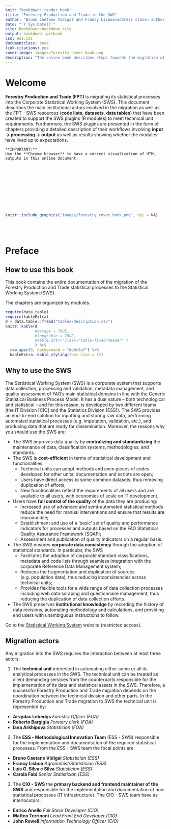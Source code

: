 ```yaml
--- 
knit: "bookdown::render_book"
title: "Forestry Production and Trade in the SWS"
author: "Bruno Caetano Vidigal and Francy Lisboa<address class='author_afil'>Statistician - ESS - Methodological Innovation Team</address>"
date: "`r Sys.Date()`"
site: bookdown::bookdown_site
output: bookdown::gitbook
css: ess.css
documentclass: book
link-citations: yes
cover-image: images/forestry_cover_book.png
description: "The online book describes steps towards the migration of the current FORESTRY PRODUCTION AND TRADE statistical processes into the Corporate Statistical Working System (SWS)"
---
```


# **Welcome** {-}


<!--The country-level **FORESTRY PRODUCTION AND TRADE STATISTICS (FPT)** are annually disseminated by FAO on [FAOSTAT] http://www.fao.org/faostat/en/#data/FO). The statistical value chain on this exercise involves a series of different actors through which the data is acquired, processed, validated, and disseminated for public usage. Even though the FPT chain has been working timely for years, there is a need to standardize the processes into the corporate Statistical Working System with the promise of better management of statistical objects involved by making them findable, accessible, and re-usable. -->

**Forestry Production and Trade (FPT)** is migrating its statistical processes into the Corporate Statistical Working System (SWS). This document describes the main institutional actors involved in the migration as well as the FPT - SWS resources (**code lists**, **datasets**, **data tables**) that have been created to support the SWS plugins (R modules) to meet technical unit requirements. Furthermore, the SWS plugins are presented in the form of chapters providing a detailed description of their workflows involving **input -> processing -> output** as well as results showing whether the modules have lived up to expectations.

```block
**IMPORTANT:**
Use the **Chrome browser** to have a correct vizualization of HTML outputs in this online document.

```

<br>
<br>
<br>
<br>
<br>
<br>
<br>
<br>

```r
knitr::include_graphics('images/forestry_cover_book.png', dpi = NA)
```

<br>
<br>

# **Preface** {-}

## **How to use this book** {-}

This book contains the entire documentation of the migration of the Forestry Production and Trade statistical processes to the Statistical Working System (SWS).

The chapters are organized by modules. 


```r
require(data.table)
require(kableExtra)
d = data.table::fread("tables/description.csv")
knitr::kable(d
             #escape = TRUE,
             #longtable = TRUE,
             #table.attr='class="table-fixed-header"')
             ) %>%
  row_spec(0, background = "#a9c9a7") %>% 
  kableExtra::kable_styling(font_size = 12)
```



## **Why to use the SWS** {-}

The Statistical Working System (SWS) is a corporate system that supports data collection, processing and validation, metadata management, and quality assessment of FAO's main statistical domains in line with the Generic Statistical Business Process Model. It has a dual nature – both technological and statistical – and for this reason, is developed by two different teams (the IT Division [CIO] and the Statistics Division [ESS]). The SWS provides an end-to-end solution for inputting and storing raw data, performing automated statistical processes (e.g. imputation, validation, etc.), and producing data that are ready for dissemination. Moreover, the reasons why you should use the SWS are:

- The SWS improves data quality by **centralizing and standardizing** the maintenance of data, classification systems, methodologies, and standards.
- The SWS is **cost-efficient** in terms of statistical development and functionalities:
  - Technical units can adopt methods and even pieces of codes developed for other units: documentation and scripts are open;
  - Users have direct access to some common datasets, thus removing duplication of efforts;
  - New functionalities reflect the requirements of all users and are available to all users, with economies of scale on IT development.

- Users have **full control of the quality** of the data they are producing:
  - Increased use of advanced and semi-automated statistical methods reduce the need for manual interventions and ensure that results are reproducible;
  - Establishment and use of a ‘basic’ set of quality and performance indicators for processes and outputs based on the FAO Statistical Quality Assurance Framework (SQAF);
  - Assessment and publication of quality indicators on a regular basis.

- The SWS ensures **corporate data consistency** through the adoption of statistical standards. In particular, the SWS
  - Facilitates the adoption of corporate standard classifications, metadata and code lists through seamless integration with the corporate Reference Data Management system;
  - Reduces the fragmentation and duplication of sources (e.g. population data), thus reducing inconsistencies across technical units;
  - Provides flexible tools for a wide range of data collection processes including web data scraping and questionnaire management, thus reducing the duplication of data collection efforts.

- The SWS preserves **institutional knowledge** by recording the history of data revisions, automating methodology and calculations, and providing end users with unambiguous instructions to follow.

Go to the [Statistical Working System](https://hqlqasws1.hq.un.fao.org:8443/sws/) website (restricted access).


## **Migration actors** {-}

Any migration into the SWS requires the interaction between at least three actors: 

1. The **technical unit** interested in automating either some or all its analytical processes in the SWS. The technical unit can be treated as client demanding services from the counterparts responsible for the implementation of its data and statistical assets in the SWS. Therefore, a successful Forestry Production and Trade migration depends on the coordination between the technical division and other parts. In the Forestry Production and Trade migration to SWS the technical unit is represented by:

- **Arvydas Lebedys** *Forestry Officer (FOA)*
- **Roberto Bargigia** *Forestry clerk (FOA)*
- **Iana Arkhipova** *Statistician (FOA)*


2. The **ESS - Methodological Innovation Team** (ESS - SWS) responsible for the implementation and documentation of the required statistical processes. From the ESS - SWS team the focal points are:

- **Bruno Caetano Vidigal** *Statistician (ESS)*
- **Francy Lisboa** *Agronomist/Statistician (ESS)*
- **Luís G. Silva e Silva** *Statistician (ESS)*
- **Carola Fabi** *Senior Statistician (ESS)*
  
3. The **CIO - SWS** the **primary backend and frontend maintainer of the SWS** and responsible for the implementation and documentation of non-statistical processes (IT infrastructure). The CIO - SWS team have as interlocutors:

- **Enrico Anello** *Full Stack Developer (CIO)*
- **Matteo Terrinoni** *Lead Front End Developer (CIO)*
- **John Rowell** *Information Technology Officer (CIO)*
  

